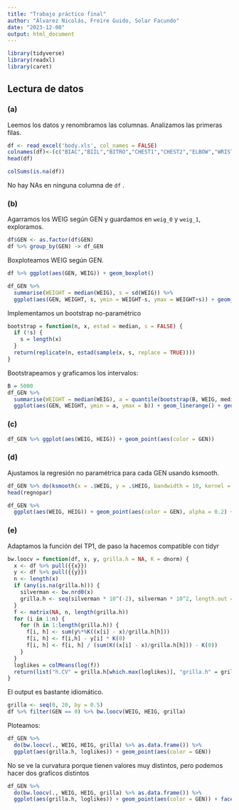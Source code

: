 ```yaml
---
title: "Trabajo práctico final"
author: "Álvarez Nicolás, Freire Guido, Solar Facundo"
date: "2023-12-08"
output: html_document
---
```


```r
library(tidyverse)
library(readxl)
library(caret)
```

## Lectura de datos

### (a)

Leemos los datos y renombramos las columnas. Analizamos las primeras filas.

```r
df <- read_excel('body.xls', col_names = FALSE)
colnames(df)<-(c("BIAC","BIIL","BITRO","CHEST1","CHEST2","ELBOW","WRIST", "KNEE","ANKLE","SHOUL","CHESTG","WAISTG","NAVEL","HIP","GLUTE","BICEP", "FLOREA","KNEEG","CALF","ANKLEG","WRISTG","AGE","WEIG","HEIG","GEN"))
head(df)
```

```r
colSums(is.na(df))
```

No hay NAs en ninguna columna de `df` .

### (b)

Agarramos los WEIG según GEN y guardamos en `weig_0` y `weig_1`, exploramos.

```r
df$GEN <- as.factor(df$GEN)
df %>% group_by(GEN) -> df_GEN
```

Boxploteamos WEIG según GEN.

```r
df %>% ggplot(aes(GEN, WEIG)) + geom_boxplot()
```



```r
df_GEN %>%
  summarise(WEIGHT = median(WEIG), s = sd(WEIG)) %>%
  ggplot(aes(GEN, WEIGHT, s, ymin = WEIGHT-s, ymax = WEIGHT+s)) + geom_linerange() + geom_point(aes(fill = "mediana")) + labs(title = "Intervalos de confianza usando TCL", subtitle = "nivel = 0.95") + scale_fill_discrete(name = "")
```

Implementamos un bootstrap no-paramétrico

```r
bootstrap = function(n, x, estad = median, s = FALSE) {
  if (!s) {
    s = length(x)
  }
  return(replicate(n, estad(sample(x, s, replace = TRUE))))
}
```

Bootstrapeamos y graficamos los intervalos:

```r
B = 5000
df_GEN %>% 
  summarise(WEIGHT = median(WEIG), a = quantile(bootstrap(B, WEIG, median), 0.025), b = quantile(bootstrap(B, WEIG, median), 0.975)) %>%
  ggplot(aes(GEN, WEIGHT, ymin = a, ymax = b)) + geom_linerange() + geom_point(aes(fill = "mediana")) + labs(title = "Intervalos de confianza bootstrapeados", subtitle = "percentil = 0.95") + scale_fill_discrete(name = "")
```

### (c)

```r
df_GEN %>% ggplot(aes(WEIG, HEIG)) + geom_point(aes(color = GEN))
```

### (d)

Ajustamos la regresión no paramétrica para cada GEN usando ksmooth.

```r
df_GEN %>% do(ksmooth(x = .$WEIG, y = .$HEIG, bandwidth = 10, kernel = "normal") %>% as.data.frame()) -> regnopar
head(regnopar)
```

```r
df_GEN %>%
  ggplot(aes(WEIG, HEIG)) + geom_point(aes(color = GEN), alpha = 0.2) + geom_line(data = regnopar, aes(x, y, color = GEN)) + labs(title = "Regresión Nadaraya-Watson", subtitle = "bandwidth = 10")
```

### (e)

Adaptamos la función del TP1, de paso la hacemos compatible con tidyr

```r
bw.loocv = function(df, x, y, grilla.h = NA, K = dnorm) {
  x <- df %>% pull({{x}})
  y <- df %>% pull({{y}})
  n <- length(x)
  if (any(is.na(grilla.h))) {
    silverman <- bw.nrd0(x)
    grilla.h <- seq(silverman * 10^(-2), silverman * 10^2, length.out = 100)
  }
  f <- matrix(NA, n, length(grilla.h))
  for (i in 1:n) {
    for (h in 1:length(grilla.h)) {
      f[i, h] <- sum(y%*%K((x[i] - x)/grilla.h[h]))
      f[i, h] <- f[i,h] - y[i] * K(0)
      f[i, h] <- f[i, h] / (sum(K((x[i] - x)/grilla.h[h])) - K(0))
    }
  }
  loglikes = colMeans(log(f))
  return(list("h.CV" = grilla.h[which.max(loglikes)], "grilla.h" = grilla.h, "loglikes" = loglikes))
}
```

El output es bastante idiomático.

```r
grilla <- seq(0, 20, by = 0.5)
df %>% filter(GEN == 0) %>% bw.loocv(WEIG, HEIG, grilla)
```

Ploteamos:

```r
df_GEN %>%
  do(bw.loocv(., WEIG, HEIG, grilla) %>% as.data.frame()) %>%
  ggplot(aes(grilla.h, loglikes)) + geom_point(aes(color = GEN))
```

No se ve la curvatura porque tienen valores muy distintos, pero podemos hacer dos graficos distintos

```r
df_GEN %>%
  do(bw.loocv(., WEIG, HEIG, grilla) %>% as.data.frame()) %>%
  ggplot(aes(grilla.h, loglikes)) + geom_point(aes(color = GEN)) + facet_grid(rows = vars(GEN), scales = "free_y")
```


